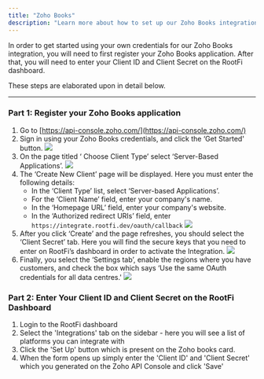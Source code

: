 ```yaml
---
title: "Zoho Books"
description: "Learn more about how to set up our Zoho Books integration."
---
```


In order to get started using your own credentials for our Zoho Books integration, you will need to first register your Zoho Books application. After that, you will need to enter your Client ID and Client Secret on the RootFi dashboard.

These steps are elaborated upon in detail below.

---

### Part 1: Register your Zoho Books application

1. Go to [https://api-console.zoho.com/](https://api-console.zoho.com/)
2. Sign in using your Zoho Books credentials, and click the ‘Get Started' button.
   ![](/images/b0f2355-image.png)
3. On the page titled ‘ Choose Client Type’ select ‘Server-Based Applications’.
   ![](/images/62fdbcb-image.png)
4. The ‘Create New Client’ page will be displayed. Here you must enter the following details:
   - In the ‘Client Type’ list, select ‘Server-based Applications’.
   - For the ‘Client Name’ field, enter your company's name.
   - In the ‘Homepage URL’ field, enter your company's website.
   - In the ‘Authorized redirect URIs’ field, enter `https://integrate.rootfi.dev/oauth/callback`
     ![](/images/image.png)
5. After you click ‘Create’ and the page refreshes, you should select the ‘Client Secret’ tab. Here you will find the secure keys that you need to enter on RootFi’s dashboard in order to activate the Integration.
   ![](/images/c2e3afb-image.png)
6. Finally, you select the ‘Settings tab’, enable the regions where you have customers, and check the box which says ‘Use the same OAuth credentials for all data centres.'
   ![](/images/26539e4-image.png)

### Part 2: Enter Your Client ID and Client Secret on the RootFi Dashboard

1. Login to the RootFi dashboard
2. Select the 'Integrations' tab on the sidebar - here you will see a list of platforms you can integrate with
3. Click the 'Set Up' button which is present on the Zoho books card.
4. When the form opens up simply enter the 'Client ID' and 'Client Secret' which you generated on the Zoho API Console and click 'Save'

